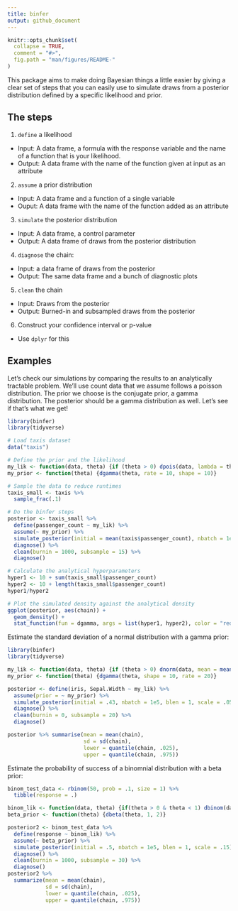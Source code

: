 ```yaml
---
title: binfer
output: github_document
---
```


```r
knitr::opts_chunk$set(
  collapse = TRUE,
  comment = "#>",
  fig.path = "man/figures/README-"
)
```

This package aims to make doing Bayesian things a little easier by giving a clear set of steps that you can easily use to simulate draws from a posterior distribution defined by a specific likelihood and prior.

## The steps

1. `define` a likelihood
  - Input: A data frame, a formula with the response variable and the name of a function that is your likelihood.
  - Output: A data frame with the name of the function given at input as an attribute
2. `assume` a prior distribution
  - Input: A data frame and a function of a single variable
  - Ouput: A data frame with the name of the function added as an attribute
3. `simulate` the posterior distribution
  - Input: A data frame, a control parameter
  - Output: A data frame of draws from the posterior distribution
4. `diagnose` the chain:
  - Input: a data frame of draws from the posterior
  - Output: The same data frame and a bunch of diagnostic plots
5. `clean` the chain
  - Input: Draws from the posterior
  - Output: Burned-in and subsampled draws from the posterior
6. Construct your confidence interval or p-value
  - Use `dplyr` for this
  
## Examples

Let's check our simulations by comparing the results to an analytically tractable problem. We'll use count data that we assume follows a poisson distribution. The prior we choose is the conjugate prior, a gamma distribution. The posterior should be a gamma distribution as well. Let's see if that's what we get!
```r
library(binfer)
library(tidyverse)

# Load taxis dataset
data("taxis")

# Define the prior and the likelihood
my_lik <- function(data, theta) {if (theta > 0) dpois(data, lambda = theta) else 0}
my_prior <- function(theta) {dgamma(theta, rate = 10, shape = 10)} 

# Sample the data to reduce runtimes
taxis_small <- taxis %>%
  sample_frac(.1)

# Do the binfer steps
posterior <- taxis_small %>% 
  define(passenger_count ~ my_lik) %>% 
  assume(~ my_prior) %>% 
  simulate_posterior(initial = mean(taxis$passenger_count), nbatch = 1e5, blen = 1, scale = .1) %>% 
  diagnose() %>% 
  clean(burnin = 1000, subsample = 15) %>% 
  diagnose()

# Calculate the analytical hyperparameters
hyper1 <- 10 + sum(taxis_small$passenger_count)
hyper2 <- 10 + length(taxis_small$passenger_count)
hyper1/hyper2

# Plot the simulated density against the analytical density
ggplot(posterior, aes(chain)) + 
  geom_density() +
  stat_function(fun = dgamma, args = list(hyper1, hyper2), color = "red")
```


Estimate the standard deviation of a normal distribution with a gamma prior:
```r
library(binfer)
library(tidyverse)

my_lik <- function(data, theta) {if (theta > 0) dnorm(data, mean = mean(iris$Sepal.Width) , sd = theta) else 0}
my_prior <- function(theta) {dgamma(theta, shape = 10, rate = 20)}

posterior <- define(iris, Sepal.Width ~ my_lik) %>% 
  assume(prior = ~ my_prior) %>% 
  simulate_posterior(initial = .43, nbatch = 1e5, blen = 1, scale = .05) %>% 
  diagnose() %>% 
  clean(burnin = 0, subsample = 20) %>% 
  diagnose()

posterior %>% summarise(mean = mean(chain),
                        sd = sd(chain),
                        lower = quantile(chain, .025),
                        upper = quantile(chain, .975))
```

Estimate the probability of success of a binomnial distribution with a beta prior:

```r
binom_test_data <- rbinom(50, prob = .1, size = 1) %>% 
  tibble(response = .)

binom_lik <- function(data, theta) {if(theta > 0 & theta < 1) dbinom(data, prob = theta, size = 1) else 0}
beta_prior <- function(theta) {dbeta(theta, 1, 2)}

posterior2 <- binom_test_data %>% 
  define(response ~ binom_lik) %>% 
  assume(~ beta_prior) %>% 
  simulate_posterior(initial = .5, nbatch = 1e5, blen = 1, scale = .15) %>% 
  diagnose() %>% 
  clean(burnin = 1000, subsample = 30) %>% 
  diagnose()
posterior2 %>% 
  summarize(mean = mean(chain), 
            sd = sd(chain), 
            lower = quantile(chain, .025), 
            upper = quantile(chain, .975))

```
